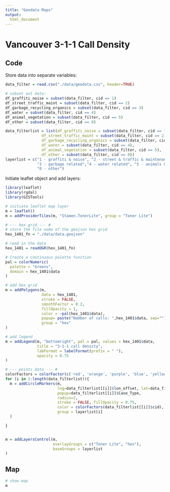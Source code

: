 ```yaml
---
title: "Geodata Maps"
output:
  html_document
---
```


# Vancouver 3-1-1 Call Density {.tabset}

## Code

Store data into separate variables:

```r

data_filter = read.csv("./data/geodata.csv", header=TRUE)

# subset out data:
df_graffiti_noise = subset(data_filter, cid == 1)
df_street_traffic_maint = subset(data_filter, cid == 2)
df_garbage_recycling_organics = subset(data_filter, cid == 3)
df_water = subset(data_filter, cid == 4)
df_animal_vegetation = subset(data_filter, cid == 5)
df_other = subset(data_filter, cid == 0)

data_filterlist = list(df_graffiti_noise = subset(data_filter, cid == 1),
                df_street_traffic_maint = subset(data_filter, cid == 2),
                df_garbage_recycling_organics = subset(data_filter, cid == 3),
                df_water = subset(data_filter, cid == 4),
                df_animal_vegetation = subset(data_filter, cid == 5),
                df_other = subset(data_filter, cid == 0))
layerlist = c("1 - graffiti & noise", "2 - street & traffic & maintenance",
              "3 - garbage related","4 - water related", "5 - animals & vegetation",
              "0 - other")

```

Initiate leaflet object and add layers:

```r
library(leaflet)
library(rgdal)
library(GISTools)

# initiate leaflet map layer
m = leaflet()
m = addProviderTiles(m, "Stamen.TonerLite", group = "Toner Lite") 

# --- hex grid --- #
# store the file name of the geojson hex grid
hex_1401_fn = "./data/data.geojson"

# read in the data
hex_1401 = readOGR(hex_1401_fn)

# Create a continuous palette function
pal = colorNumeric(
  palette = "Greens",
  domain = hex_1401$data
)

# add hex grid
m = addPolygons(m, 
                data = hex_1401,
                stroke = FALSE, 
                smoothFactor = 0.2, 
                fillOpacity = 1,
                color = ~pal(hex_1401$data),
                popup= paste("Number of calls: ",hex_1401$data, sep=""),
                group = "hex"
)

# add legend
m = addLegend(m, "bottomright", pal = pal, values = hex_1401$data,
              title = "3-1-1 call density",
              labFormat = labelFormat(prefix = " "),
              opacity = 0.75
)

# --- points data --- #
colorFactors = colorFactor(c('red', 'orange', 'purple', 'blue', 'yellow', 'brown'), domain=data_filter$cid)
for (i in 1:length(data_filterlist)){
  m = addCircleMarkers(m, 
                       lng=data_filterlist[[i]]$lon_offset, lat=data_filterlist[[i]]$lat_offset, 
                       popup=data_filterlist[[i]]$Case_Type, 
                       radius=2,
                       stroke = FALSE, fillOpacity = 0.75,
                       color = colorFactors(data_filterlist[[i]]$cid),
                       group = layerlist[i]
  )

}


m = addLayersControl(m,
                     overlayGroups = c("Toner Lite", "hex"),
                     baseGroups = layerlist
)

```


## Map

```r
# show map
m
```


